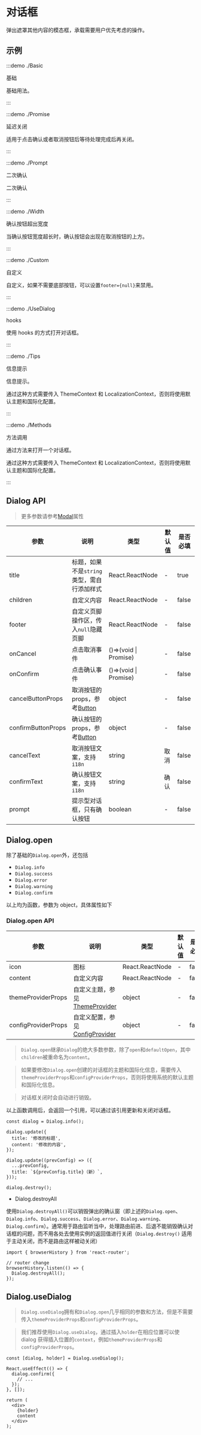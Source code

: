 # 对话框

弹出遮罩其他内容的模态框，承载需要用户优先考虑的操作。

## 示例

:::demo ./Basic

基础

基础用法。

:::

:::demo ./Promise

延迟关闭

适用于点击确认或者取消按钮后等待处理完成后再关闭。

:::

:::demo ./Prompt

二次确认

二次确认

:::

:::demo ./Width

确认按钮超出宽度

当确认按钮宽度超长时，确认按钮会出现在取消按钮的上方。

:::

:::demo ./Custom

自定义

自定义，如果不需要底部按钮，可以设置`footer={null}`来禁用。

:::

:::demo ./UseDialog

hooks

使用 hooks 的方式打开对话框。

:::

:::demo ./Tips

信息提示

信息提示。

通过这种方式需要传入 ThemeContext 和 LocalizationContext，否则将使用默认主题和国际化配置。

:::

:::demo ./Methods

方法调用

通过方法来打开一个对话框。

通过这种方式需要传入 ThemeContext 和 LocalizationContext，否则将使用默认主题和国际化配置。

:::

## Dialog API

> 更多参数请参考[Modal](/components/Modal)属性

| 参数 | 说明 | 类型 | 默认值 | 是否必填 |
| --- | --- | --- | --- | --- |
| title | 标题，如果不是`string`类型，需自行添加样式 | React.ReactNode | - | true |
| children | 自定义内容 | React.ReactNode | - | false |
| footer | 自定义页脚操作区，传入`null`隐藏页脚 | React.ReactNode | - | false |
| onCancel | 点击取消事件 | ()=>(void \| Promise) | - | false |
| onConfirm | 点击确认事件 | ()=>(void \| Promise) | - | false |
| cancelButtonProps | 取消按钮的 props，参考[Button](/components/Button) | object | - | false |
| confirmButtonProps | 确认按钮的 props，参考[Button](/components/Button) | object | - | false |
| cancelText | 取消按钮文案，支持`i18n` | string | 取消 | false |
| confirmText | 确认按钮文案，支持`i18n` | string | 确认 | false |
| prompt | 提示型对话框，只有确认按钮 | boolean | - | false |

## Dialog.open

除了基础的`Dialog.open`外，还包括

- `Dialog.info`
- `Dialog.success`
- `Dialog.error`
- `Dialog.warning`
- `Dialog.confirm`

以上均为函数，参数为 object，具体属性如下

### Dialog.open API

| 参数 | 说明 | 类型 | 默认值 | 是否必填 |
| --- | --- | --- | --- | --- |
| icon | 图标 | React.ReactNode | - | false |
| content | 自定义内容 | React.ReactNode | - | false |
| themeProviderProps | 自定义主题，参见[ThemeProvider](/components/ThemeProvider) | object | - | false |
| configProviderProps | 自定义配置，参见[ConfigProvider](/components/ConfigProvider) | object | - | false |

> `Dialog.open`继承`Dialog`的绝大多数参数，除了`open`和`defaultOpen`，其中`children`被重命名为`content`。

> 如果要修改`Dialog.open`创建的对话框的主题和国际化信息，需要传入`themeProviderProps`和`configProviderProps`，否则将使用系统的默认主题和国际化信息。

> 对话框关闭时会自动进行销毁。

以上函数调用后，会返回一个引用，可以通过该引用更新和关闭对话框。

```tsx
const dialog = Dialog.info();

dialog.update({
  title: '修改的标题',
  content: '修改的内容',
});

dialog.update((prevConfig) => ({
  ...prevConfig,
  title: `${prevConfig.title}（新）`,
}));

dialog.destroy();
```

- Dialog.destroyAll

使用`Dialog.destroyAll()`可以销毁弹出的确认窗（即上述的`Dialog.open`、`Dialog.info`、`Dialog.success`、`Dialog.error`、`Dialog.warning`、`Dialog.confirm`）。通常用于路由监听当中，处理路由前进、后退不能销毁确认对话框的问题，而不用各处去使用实例的返回值进行关闭（`Dialog.destroy()` 适用于主动关闭，而不是路由这样被动关闭）

```tsx
import { browserHistory } from 'react-router';

// router change
browserHistory.listen(() => {
  Dialog.destroyAll();
});
```

## Dialog.useDialog

> `Dialog.useDialog`拥有和`Dialog.open`几乎相同的参数和方法，但是不需要传入`themeProviderProps`和`configProviderProps`。

> 我们推荐使用`Dialog.useDialog`，通过插入`holder`在相应位置可以使 dialog 获得插入位置的`context`，例如`themeProviderProps`和`configProviderProps`。

```tsx
const [dialog, holder] = Dialog.useDialog();

React.useEffect(() => {
  dialog.confirm({
    // ...
  });
}, []);

return (
  <div>
    {holder}
    content
  </div>
);
```

